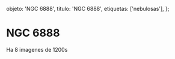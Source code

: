 
  objeto: 'NGC 6888',
  titulo: 'NGC 6888',
  etiquetas: ['nebulosas'],
};

# NGC 6888

<Imagen
  src="registro/ngc-6888_20090821_1_ngc-6888-rgb-8-2-4-image-1200s-21-ago-2009.jpg"
  fecha="20090821"
/>

 Ha 8 imagenes de 1200s